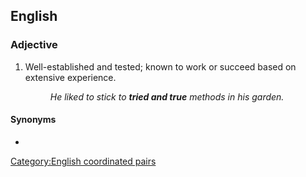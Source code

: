 ==English==

===Adjective===
{{en-adj|head=[[tried]] and [[true]]|-}}

# Well-established and tested; known to work or succeed based on extensive experience.
#: ''He liked to stick to '''tried and true''' methods in his garden.''

====Synonyms====
* {{l|en|tried and tested}}

[[Category:English coordinated pairs]]